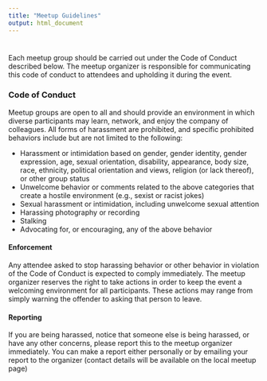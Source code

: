 ```yaml
---
title: "Meetup Guidelines"
output: html_document
---
```


<style type="text/css">
.title {
  display: none;
}

#getting-started img {
  margin-right: 10px;
}

</style>

<div class="row" style="padding-top: 10px;">

Each meetup group should be carried out under the Code of Conduct described below. The meetup organizer is responsible for communicating this code of conduct to attendees and upholding it during the event.

### Code of Conduct

Meetup groups are open to all and should  provide an environment in which diverse participants may learn, network, and enjoy the company of colleagues. All forms of harassment are prohibited, and specific prohibited behaviors include but are not limited to the following:

* Harassment or intimidation based on gender, gender identity, gender expression, age, sexual orientation, disability, appearance, body size, race, ethnicity, political orientation and views, religion (or lack thereof), or other group status
* Unwelcome behavior or comments related to the above categories that create a hostile environment (e.g., sexist or racist jokes)
* Sexual harassment or intimidation, including unwelcome sexual attention
* Harassing photography or recording
* Stalking
* Advocating for, or encouraging, any of the above behavior


#### Enforcement
Any attendee asked to stop harassing behavior or other behavior in violation of the Code of Conduct is expected to comply immediately.  The meetup organizer reserves the right to take actions in order to keep the event a welcoming environment for all participants. These actions may range from simply warning the offender to asking that person to leave.


#### Reporting
If you are being harassed, notice that someone else is being harassed, or have any other concerns, please report this to the meetup organizer immediately.   You can make a report either personally or by emailing your report to the organizer (contact details will be available on the local meetup page)


</div>


